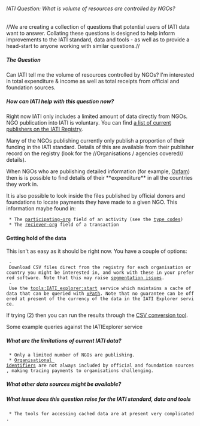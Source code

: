 ====== IATI Question: What is volume of resources are controlled by NGOs? ======

//We are creating a collection of questions that potential users of IATI data want to answer. Collating these questions is designed to help inform improvements to the IATI standard, data and tools - as well as to provide a head-start to anyone working with similar questions.//

===== The Question =====

Can IATI tell me the volume of resources controlled by NGOs? I'm interested in total expenditure & income as well as total receipts from official and foundation sources.

===== How can IATI help with this question now? =====

Right now IATI only includes a limited amount of data directly from NGOs. NGO publication into IATI is voluntary. You can find [[http://iatiregistry.org/publisher|a list of current publishers on the IATI Registry]].

Many of the NGOs publishing currently only publish a proportion of their funding in the IATI standard. Details of this are available from their publisher record on the registry (look for the //Organisations / agencies covered// details).

When NGOs who are publishing detailed information (for example, [[http://iatiregistry.org/publisher/oxfamgb|Oxfam]]) then is is possible to find details of their **expenditure** in all the countries they work in. 

It is also possible to look inside the files published by official donors and foundations to locate payments they have made to a given NGO. This information maybe found in:

  * The [[http://iatistandard.org/activities-standard/basic-activity-information/participating-organisation|participating-org]] field of an activity (see the [[http://iatistandard.org/codelists/organisation_type|type codes]])
  * The [[http://iatistandard.org/activities-standard/financial-transaction/transaction-receiver|reciever-org]] field of a transaction

==== Getting hold of the data ====
This isn't as easy as it should be right now. You have a couple of options:

  - Download CSV files direct from the registry for each organisation or country you might be interested in, and work with these in your preferred software. Note that this may raise [[http://support.iatistandard.org/entries/21404411-segmentation-issues|segmentation issues]].
  - Use the [[tools:IATI_explorer:start]] service which maintains a cache of data that can be queried with [[http://www.w3schools.com/xpath/default.asp|xPath]]. Note that no guarantee can be offered at present of the currency of the data in the IATI Explorer service. 

If trying (2) then you can run the results through the [[http://tools.aidinfolabs.org/csv/direct_from_registry/|CSV conversion tool]]. 

Some example queries against the IATIExplorer service

===== What are the limitations of current IATI data? =====

  * Only a limited number of NGOs are publishing.
  * [[http://iatistandard.org/guides/organisation-data/organisation-identifiers|Organisational identifiers]] are not always included by official and foundation sources, making tracing payments to organisations challenging. 

===== What other data sources might be available? =====

===== What issue does this question raise for the IATI standard, data and tools =====

  * The tools for accessing cached data are at present very complicated. 